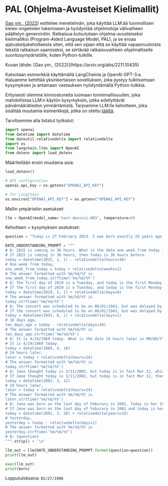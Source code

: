 # PAL (Ohjelma-Avusteiset Kielimallit)
 

[Gao ym., (2022)](https://arxiv.org/abs/2211.10435) esittelee menetelmän, joka käyttää LLM:ää luonnollisen kielen ongelmien lukemiseen ja hyödyntää ohjelmistoja välivaiheen päättelyn generointiin. Ratkaisua kutsututaan ohjelma-avusteiseksi kielimalliksi (Program-Aided Language Model, PAL), ja se eroaa ajatusketjukehotteesta siten, että sen sijaan että se käyttää vapaamuotoista tekstiä ratkaisun saamiseksi, se siirtävää ratkaisuvaiheen ohjelmalliselle suoritusympäristölle, kuten Python-tulkille.

<Screenshot src={PAL} alt="PAL" />
Kuvan lähde: [Gao ym., (2022)](https://arxiv.org/abs/2211.10435)

Katsotaan esimerkkiä käyttämällä LangChainia ja OpenAI GPT-3:a. Haluamme kehittää yksinkertaisen sovelluksen, joka pystyy tulkitsemaan kysymyksen ja antamaan vastauksen hyödyntämällä Python-tulkkia.

Erityisesti olemme kiinnostuneita luomaan toiminnallisuuden, joka mahdollistaa LLM:n käytön kysymyksiin, jotka edellyttävät päivämäärätiedon ymmärtämistä. Tarjoamme LLM:lle kehotteen, joka sisältää muutamia esimerkkejä, jotka on otettu [täältä](https://github.com/reasoning-machines/pal/blob/main/pal/prompt/date_understanding_prompt.py).  

Tarvitsemme alla listatut työkalut:

```python
import openai
from datetime import datetime
from dateutil.relativedelta import relativedelta
import os
from langchain.llms import OpenAI
from dotenv import load_dotenv
```

Määritellään ensin muutama asia:

```python
load_dotenv()

# API configuration
openai.api_key = os.getenv("OPENAI_API_KEY")

# for LangChain
os.environ["OPENAI_API_KEY"] = os.getenv("OPENAI_API_KEY")
```

Mallin ympäristön asetukset:

```python
llm = OpenAI(model_name='text-davinci-003', temperature=0)
```

Kehotteen + kysymyksen asetukset:

```python
question = "Today is 27 February 2023. I was born exactly 25 years ago. What is the date I was born in MM/DD/YYYY?"

DATE_UNDERSTANDING_PROMPT = """
# Q: 2015 is coming in 36 hours. What is the date one week from today in MM/DD/YYYY?
# If 2015 is coming in 36 hours, then today is 36 hours before.
today = datetime(2015, 1, 1) - relativedelta(hours=36)
# One week from today,
one_week_from_today = today + relativedelta(weeks=1)
# The answer formatted with %m/%d/%Y is
one_week_from_today.strftime('%m/%d/%Y')
# Q: The first day of 2019 is a Tuesday, and today is the first Monday of 2019. What is the date today in MM/DD/YYYY?
# If the first day of 2019 is a Tuesday, and today is the first Monday of 2019, then today is 6 days later.
today = datetime(2019, 1, 1) + relativedelta(days=6)
# The answer formatted with %m/%d/%Y is
today.strftime('%m/%d/%Y')
# Q: The concert was scheduled to be on 06/01/1943, but was delayed by one day to today. What is the date 10 days ago in MM/DD/YYYY?
# If the concert was scheduled to be on 06/01/1943, but was delayed by one day to today, then today is one day later.
today = datetime(1943, 6, 1) + relativedelta(days=1)
# 10 days ago,
ten_days_ago = today - relativedelta(days=10)
# The answer formatted with %m/%d/%Y is
ten_days_ago.strftime('%m/%d/%Y')
# Q: It is 4/19/1969 today. What is the date 24 hours later in MM/DD/YYYY?
# It is 4/19/1969 today.
today = datetime(1969, 4, 19)
# 24 hours later,
later = today + relativedelta(hours=24)
# The answer formatted with %m/%d/%Y is
today.strftime('%m/%d/%Y')
# Q: Jane thought today is 3/11/2002, but today is in fact Mar 12, which is 1 day later. What is the date 24 hours later in MM/DD/YYYY?
# If Jane thought today is 3/11/2002, but today is in fact Mar 12, then today is 3/12/2002.
today = datetime(2002, 3, 12)
# 24 hours later,
later = today + relativedelta(hours=24)
# The answer formatted with %m/%d/%Y is
later.strftime('%m/%d/%Y')
# Q: Jane was born on the last day of Feburary in 2001. Today is her 16-year-old birthday. What is the date yesterday in MM/DD/YYYY?
# If Jane was born on the last day of Feburary in 2001 and today is her 16-year-old birthday, then today is 16 years later.
today = datetime(2001, 2, 28) + relativedelta(years=16)
# Yesterday,
yesterday = today - relativedelta(days=1)
# The answer formatted with %m/%d/%Y is
yesterday.strftime('%m/%d/%Y')
# Q: {question}
""".strip() + '\n'
```

```python
llm_out = llm(DATE_UNDERSTANDING_PROMPT.format(question=question))
print(llm_out)
```

```python
exec(llm_out)
print(born)
```

Lopputuloksena: `02/27/1998`
